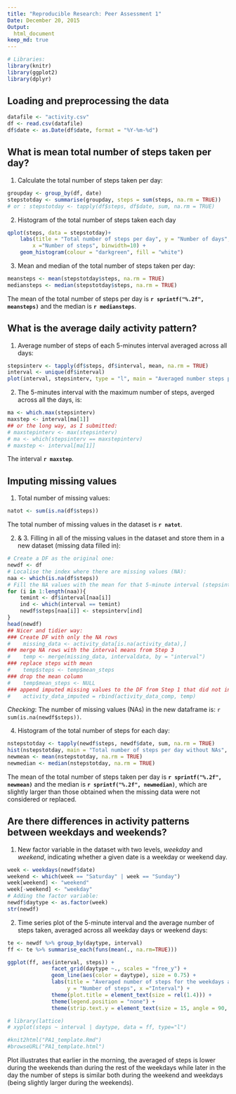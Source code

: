 ```yaml
---
title: "Reproducible Research: Peer Assessment 1"
Date: December 20, 2015
Output:
  html_document 
keep_md: true
---
```


```r
# Libraries:
library(knitr)
library(ggplot2)
library(dplyr)
```

## Loading and preprocessing the data
```r
datafile <- "activity.csv"
df <- read.csv(datafile)
df$date <- as.Date(df$date, format = "%Y-%m-%d")
```


## What is mean total number of steps taken per day?
1. Calculate the total number of steps taken per day:
```r
groupday <- group_by(df, date)
stepstotday <- summarise(groupday, steps = sum(steps, na.rm = TRUE))
# or : stepstotday <- tapply(df$steps, df$date, sum, na.rm = TRUE)
```

2. Histogram of the total number of steps taken each day
```r
qplot(steps, data = stepstotday)+ 
    labs(title = "Total number of steps per day", y = "Number of days", 
        x ="Number of steps", binwidth=10) + 
    geom_histogram(colour = "darkgreen", fill = "white") 
```

3. Mean and median of the total number of steps taken per day:
```r
meansteps <- mean(stepstotday$steps, na.rm = TRUE)
mediansteps <- median(stepstotday$steps, na.rm = TRUE)
```
The mean of the total number of steps per day is **`r sprintf("%.2f", meansteps)`** and the median is **`r mediansteps`**.


## What is the average daily activity pattern?
1. Average number of steps of each 5-minutes interval averaged across all days:
```r
stepsinterv <- tapply(df$steps, df$interval, mean, na.rm = TRUE)
interval <- unique(df$interval)
plot(interval, stepsinterv, type = "l", main = "Averaged number steps per 5 min interval", ylab = "Number steps", xlab = "Interval", col = "blue", lwd = 2 )
```


2. The 5-minutes interval with the maximum number of steps, averged across all the days, is:
```r
ma <- which.max(stepsinterv)
maxstep <- interval[ma[1]]
## or the long way, as I submitted:
# maxstepinterv <- max(stepsinterv)
# ma <- which(stepsinterv == maxstepinterv)
# maxstep <- interval[ma[1]]
```
The interval **`r maxstep`**.


## Imputing missing values
1. Total number of missing values:
```r
natot <- sum(is.na(df$steps))
```
The total number of missing values in the dataset is **`r natot`**.

2. & 3. Filling in all of the missing values in the dataset and store them in a new dataset (missing data filled in):
```r
# Create a DF as the original one:
newdf <- df
# Localise the index where there are missing values (NA):
naa <- which(is.na(df$steps))
# Fill the NA values with the mean for that 5-minute interval (stepsinterv):
for (i in 1:length(naa)){
    temint <- df$interval[naa[i]]
    ind <- which(interval == temint)
    newdf$steps[naa[i]] <- stepsinterv[ind]
}
head(newdf)
## Nicer and tidier way:
### Create DF with only the NA rows
#    missing_data <- activity_data[is.na(activity_data),]
### merge NA rows with the interval means from Step 3
#    temp <- merge(missing_data, intervaldata, by = "interval")
### replace steps with mean
#    temp$steps <- temp$mean_steps
### drop the mean column
#    temp$mean_steps <- NULL
### append imputed missing values to the DF from Step 1 that did not include the NA rows
#    activity_data_imputed = rbind(activity_data_comp, temp)
```
*Checking*: The number of missing values (NAs) in the new dataframe is: `r sum(is.na(newdf$steps))`.

4. Histogram of the total number of steps for each day:
```r
nstepstotday <- tapply(newdf$steps, newdf$date, sum, na.rm = TRUE)
hist(nstepstotday, main = "Total number of steps per day without NAs", xlab = "Number of steps", ylab = "Number of days", breaks = 10, col = "blue")
newmean <- mean(nstepstotday, na.rm = TRUE)
newmedian <- median(nstepstotday, na.rm = TRUE)
```

The mean of the total number of steps taken per day is **`r sprintf("%.2f", newmean)`** and the median is **`r sprintf("%.2f", newmedian)`**, which are slightly larger than those obtained when the missing data were not considered or replaced.


## Are there differences in activity patterns between weekdays and weekends?

1. New factor variable in the dataset with two levels, *weekday* and *weekend*, indicating whether a given date is a weekday or weekend day.
```r
week <- weekdays(newdf$date)
weekend <- which(week == "Saturday" | week == "Sunday")
week[weekend] <- "weekend"
week[-weekend] <- "weekday"
# Adding the factor variable:
newdf$daytype <- as.factor(week)
str(newdf)
```

2. Time series plot of the 5-minute interval and the average number of steps taken, averaged across all weekday days or weekend days:
```r

te <- newdf %>% group_by(daytype, interval)
ff <- te %>% summarise_each(funs(mean(., na.rm=TRUE)))

ggplot(ff, aes(interval, steps)) + 
              facet_grid(daytype ~., scales = "free_y") +
              geom_line(aes(color = daytype), size = 0.75) +
              labs(title = "Averaged number of steps for the weekdays and weekends", 
                   y = "Number of steps", x ="Interval") +
              theme(plot.title = element_text(size = rel(1.4))) + 
              theme(legend.position = "none") + 
              theme(strip.text.y = element_text(size = 15, angle = 90, face = "bold"))

# library(lattice)              
# xyplot(steps ~ interval | daytype, data = ff, type="l")

#knit2html("PA1_template.Rmd")
#browseURL("PA1_template.html")
```
Plot illustrates that earlier in the morning, the averaged of steps is lower during the weekends than during the rest of the weekdays while later in the day the number of steps is similar both during the weekend and weekdays (being slightly larger during the weekends). 
    
